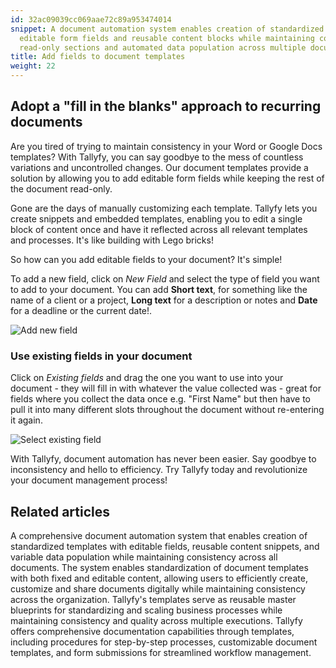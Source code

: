 ```yaml
---
id: 32ac09039cc069aae72c89a953474014
snippet: A document automation system enables creation of standardized templates with
  editable form fields and reusable content blocks while maintaining consistency through
  read-only sections and automated data population across multiple documents.
title: Add fields to document templates
weight: 22
---
```


## Adopt a "fill in the blanks" approach to recurring documents

Are you tired of trying to maintain consistency in your Word or Google Docs templates? With Tallyfy, you can say goodbye to the mess of countless variations and uncontrolled changes. Our document templates provide a solution by allowing you to add editable form fields while keeping the rest of the document read-only.

Gone are the days of manually customizing each template. Tallyfy lets you create snippets and embedded templates, enabling you to edit a single block of content once and have it reflected across all relevant templates and processes. It's like building with Lego bricks!

So how can you add editable fields to your document? It's simple!

To add a new field, click on _New Field_ and select the type of field you want to add to your document. You can add **Short text**, for something like the name of a client or a project, **Long text** for a description or notes and **Date** for a deadline or the current date!.

![Add new field](https://screenshots.tallyfy.com/tallyfy%2Fpro%2Fdesktop-light-add-field-document.png)

### Use existing fields in your document

Click on _Existing fields_ and drag the one you want to use into your document - they will fill in with whatever the value collected was - great for fields where you collect the data once e.g. "First Name" but then have to pull it into many different slots throughout the document without re-entering it again.

![Select existing field](https://screenshots.tallyfy.com/tallyfy%2Fpro%2Fdesktop-light-select-existing-field-document.png)

With Tallyfy, document automation has never been easier. Say goodbye to inconsistency and hello to efficiency. Try Tallyfy today and revolutionize your document management process!


## Related articles
<CardGrid>
<LinkTitleCard header="<b>Features > Fill in the blanks</b>" href="/products/pro/tutorials/features/fill-in-the-blanks/" > A comprehensive document automation system that enables creation of standardized templates with editable fields, reusable content snippets, and variable data population while maintaining consistency across all documents. </LinkTitleCard>
<LinkTitleCard header="<b>Documenting > Documents</b>" href="/products/pro/documenting/documents/" > The system enables standardization of document templates with both fixed and editable content, allowing users to efficiently create, customize and share documents digitally while maintaining consistency across the organization. </LinkTitleCard>
<LinkTitleCard header="<b>Documenting > Templates</b>" href="/products/pro/documenting/templates/" > Tallyfy's templates serve as reusable master blueprints for standardizing and scaling business processes while maintaining consistency and quality across multiple executions. </LinkTitleCard>
<LinkTitleCard header="<b>Pro > Essentials</b>" href="/products/pro/documenting/" > Tallyfy offers comprehensive documentation capabilities through templates, including procedures for step-by-step processes, customizable document templates, and form submissions for streamlined workflow management. </LinkTitleCard>
</CardGrid>